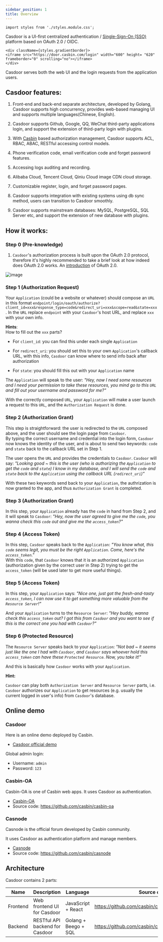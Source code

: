 ```yaml
---
sidebar_position: 1
title: Overview
---
```


```mdx-code-block
import styles from './styles.module.css';
```

Casdoor is a UI-first centralized authentication / [Single-Sign-On (SSO)](https://en.wikipedia.org/wiki/Single_sign-on) platform based on OAuth 2.0 / OIDC.

```mdx-code-block
<div className={styles.gradientborder}>
<iframe src="https://door.casbin.com/login" width="600" height= "620" frameborder="0" scrolling="no"></iframe>
</div>
```

Casdoor serves both the web UI and the login requests from the application users.

## Casdoor features:

1. Front-end and back-end separate architecture, developed by Golang, Casdoor supports high concurrency, provides web-based managing UI and supports multiple languages(Chinese, English).

2. Casdoor supports Github, Google, QQ, WeChat third-party applications login, and support the extension of third-party login with plugins.

3. With [Casbin](https://casbin.org/) based authorization management, Casdoor supports ACL, RBAC, ABAC, RESTful accessing control models.

4. Phone verification code, email verification code and forget password features.

5. Accessing logs auditing and recording.

6. Alibaba Cloud, Tencent Cloud, Qiniu Cloud image CDN cloud storage.

7. Customizable register, login, and forget password pages.

8. Casdoor supports integration with existing systems using db sync method, users can transition to Casdoor smoothly.

9. Casdoor supports mainstream databases: MySQL, PostgreSQL, SQL Server etc,  and support the extension of new database with plugins.

## How it works:

### Step 0 (Pre-knowledge)
1. `Casdoor`'s authorization process is built upon the OAuth 2.0 protocol, therefore it's highly recommended to take a brief look at how indeed does OAuth 2.0 works. An [introduction](https://www.digitalocean.com/community/tutorials/an-introduction-to-oauth-2) of OAuth 2.0.

![image](https://user-images.githubusercontent.com/46557895/132336955-e25ab988-64b3-4087-b332-d9e724322acd.png)

### Step 1 (Authorization Request) 

Your `Application` (could be a website or whatever) should compose an `URL` in this format `endpoint/login/oauth/authorize?client_id=xxx&response_type=code&redirect_uri=xxx&scope=read&state=xxx`. In the `URL` replace `endpoint` with your `Casdoor`'s host URL, and replace `xxx` with your own info.

**Hints**:  
How to fill out the `xxx` parts?  

+ For `client_id`: you can find this under each single `Application`  

+ For `redirect_uri`: you should set this to your own `Application`'s callback URL, with this info, `Casdoor` can know where to send info back after authorization  

+ For `state`: you should fill this out with your `Application` name  

The `Application` will speak to the user: *"Hey, now I need some resources and I need your permission to take these resources, you mind go to this `URL` and fill out your username and password for me?"*  

With the correctly composed `URL`, your `Application` will make a user launch a request to this `URL`, and the `Authorization Request` is done.  

### Step 2 (Authorization Grant) 

This step is straightforward: the user is redirected to the `URL` composed above, and the user should see the login page from `Casdoor`.  
By typing the correct username and credential into the login form, `Casdoor` now knows the identity of the user, and is about to send two keywords: `code` and `state` back to the callback URL set in Step 1.  

The user opens the `URL` and provides the credentials to `Casdoor`. `Casdoor` will say: *"Looking good ~ this is the user (who is authorizing the `Application` to get the `code` and `state`) I know in my database, and I will send the `code` and `state` back to the `Application` using the callback URL (`redirect_uri`)"*  

With these two keywords send back to your `Application`, the authrization is now granted to the app, and thus `Authorization Grant` is completed.  

### Step 3 (Authorization Grant) 

In this step, your `Application` already has the `code` in hand from Step 2, and it will speak to `Casdoor`: *"Hey, now the user agreed to give me the `code`, you wanna check this `code` out and give me the `access_token`?"*  

### Step 4 (Access Token) 

In this step, `Casdoor` speaks back to the `Application`: *"You know what, this `code` seems legit, you must be the right `Application`. Come, here's the `access_token`."*  
With this `code`, that `Casdoor` knows that it is an authorized `Application` (authorization given by the correct user in Step 2) trying to get the `access_token` (will be used later to get more useful things).

### Step 5 (Access Token)

In this step, your `Application` says: *"Nice one, just got the fresh-and-tasty `access_token`, I can now use it to get something more valuable from the `Resource Server`!"*  

And your `Application` turns to the `Resource Server`: *"Hey buddy, wanna check this `access_token` out? I got this from `Casdoor` and you want to see if this is the correct one you had with `Casdoor`?"*  

### Step 6 (Protected Resource)

The `Resource Server` speaks back to your `Application`: *"Not bad ~ it seems just like the one I had with `Casdoor`, and `Casdoor` says whoever hold this `access_token` can have these `Protected Resource`. Now, you take it!"*  

And this is basically how `Casdoor` works with your `Application`.

**Hint:**

`Casdoor` can play both `Authorization Server` and `Resource Server` parts, i.e. `Casdoor` authorizes our `Application` to get resources (e.g. usually the current logged in user's info) from `Casdoor`'s database.

## Online demo

### Casdoor

Here is an online demo deployed by Casbin.

- [Casdoor official demo](https://door.casbin.com/)

Global admin login: 

- Username: `admin`
- Password: `123`

### Casbin-OA

Casbin-OA is one of Casbin web apps. It uses Casdoor as authentication.

- [Casbin-OA](https://oa.casbin.com)
- Source code: https://github.com/casbin/casbin-oa

### Casnode

Casnode is the official forum developed by Casbin community.

It uses Casdoor as authentication platform and manage members.

* [Casnode](https://casnode.org)
* Source code: https://github.com/casbin/casnode

## Architecture

Casdoor contains 2 parts:

Name | Description | Language | Source code
----|------|----|----
Frontend | Web frontend UI for Casdoor | JavaScript + React | https://github.com/casbin/casdoor/tree/master/web
Backend | RESTful API backend for Casdoor | Golang + Beego + SQL | https://github.com/casbin/casdoor
